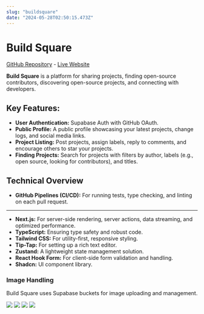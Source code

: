 ```yaml
---
slug: "buildsquare"
date: "2024-05-28T02:50:15.473Z"
---
```


# Build Square

[GitHub Repository](https://github.com/buildsquare-org/buildsquare) - [Live Website](https://buildsquare.vercel.app/)

**Build Square** is a platform for sharing projects, finding open-source contributors, discovering open-source projects, and connecting with developers.

## Key Features:

- **User Authentication:** Supabase Auth with GitHub OAuth.
- **Public Profile:** A public profile showcasing your latest projects, change logs, and social media links.
- **Project Listing:** Post projects, assign labels, reply to comments, and encourage others to star your projects.
- **Finding Projects:** Search for projects with filters by author, labels (e.g., open source, looking for contributors), and titles.

## Technical Overview

- **GitHub Pipelines (CI/CD):** For running tests, type checking, and linting on each pull request.

---

- **Next.js:** For server-side rendering, server actions, data streaming, and optimized performance.
- **TypeScript:** Ensuring type safety and robust code.
- **Tailwind CSS:** For utility-first, responsive styling.
- **Tip-Tap:** For setting up a rich text editor.
- **Zustand:** A lightweight state management solution.
- **React Hook Form:** For client-side form validation and handling.
- **Shadcn:** UI component library.

### Image Handling

Build Square uses Supabase buckets for image uploading and management.

<img
  src="/projects/buildsquare/buildsquare-sign-up.png"
  width={700}
  height={400}
/>
<img
  src="/projects/buildsquare/buildsquare-profile.png"
  width={700}
  height={400}
/>
<img
  src="/projects/buildsquare/buildsquare-project.png"
  width={700}
  height={400}
/>
<img
  src="/projects/buildsquare/buildsquare-feed.png"
  width={700}
  height={400}
/>
